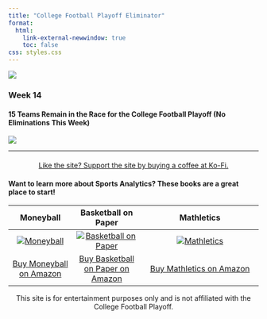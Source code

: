 ```yaml
---
title: "College Football Playoff Eliminator"
format: 
  html:
    link-external-newwindow: true
    toc: false
css: styles.css
---
```

[![](banner.jpg)](https://amzn.to/3OcowMU)

### Week 14

#### 15 Teams Remain in the Race for the College Football Playoff (No Eliminations This Week)

![](wk14_2024.png)

---

<!-- Centered Ko-Fi Button -->
<div style="text-align: center; margin-top: 20px;">
  <a href="https://ko-fi.com/stephenhill42026" class="kofi-button" target="_blank">
    Like the site? Support the site by buying a coffee at Ko-Fi.
  </a>
</div>

#### Want to learn more about Sports Analytics? These books are a great place to start!

| Moneyball | Basketball on Paper | Mathletics |
|:---------:|:----------:|:------------------:|
| [![Moneyball](moneyball.jpg){.book-image}](https://amzn.to/3Brep3F) | [![Basketball on Paper](bbpaper.jpg){.book-image}](https://amzn.to/4dq4Nn3) | [![Mathletics](mathletics.jpg){.book-image}](https://amzn.to/4gIzDu3) |
| [Buy Moneyball on Amazon](https://amzn.to/3Brep3F) | [Buy Basketball on Paper on Amazon](https://amzn.to/4gIzDu3) | [Buy Mathletics on Amazon](https://amzn.to/4gIzDu3) |

::: {style="text-align:center"}
This site is for entertainment purposes only and is not affiliated with the College Football Playoff.

:::
